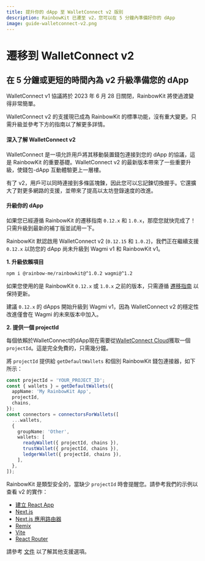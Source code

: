 ```yaml
---
title: 提升你的 dApp 至 WalletConnect v2 版​別
description: RainbowKit 已遷至 v2，您可以在 5 分鐘內準備好你的 dApp
image: guide-walletconnect-v2.png
---
```


# 遷移到 WalletConnect v2

## 在 5 分鐘或更短的時間內為 v2 升級準備您的 dApp

WalletConnect v1 協議將於 2023 年 6 月 28 日關閉，RainbowKit 將使過渡變得非常簡單。

WalletConnect v2 的支援現已成為 RainbowKit 的標準功能，沒有重大變更。只需升級並參考下方的指南以了解更多詳情。

#### 深入了解 WalletConnect v2

WalletConnect 是一項允許用戶將其移動裝置錢包連接到您的 dApp 的協議，這是 RainbowKit 的重要基礎。WalletConnect v2 的最新版本帶來了一些重要升級，使錢包-dApp 互動體驗更上一層樓。

有了 v2，用戶可以同時連接到多條區塊鍊，因此您可以忘記鍊切換握手。它還擴大了對更多網路的支援，並帶來了提高以太坊登錄速度的改進。

#### 升級你的 dApp

如果您已經遵循 RainbowKit 的遷移指南 `0.12.x` 和 `1.0.x`，那麼您就快完成了！只需升級到最新的補丁版並試用一下。

RainbowKit 默認啟用 WalletConnect v2 (`0.12.15` 和 `1.0.2`)，我們正在繼續支援 `0.12.x` 以防您的 dApp 尚未升級到 Wagmi v1 和 RainbowKit v1。

**1. 升級依賴項目**

```bash
npm i @rainbow-me/rainbowkit@^1.0.2 wagmi@^1.2
```

如果您使用的是 RainbowKit `0.12.x` 或 `1.0.x` 之前的版本，只需遵循 [遷移指南](/docs/migration-guide) 以保持更新。

建議 `0.12.x` 的 dApps 開始升級到 Wagmi v1，因為 WalletConnect v2 的穩定性改進僅會在 Wagmi 的未來版本中加入。

**2. 提供一個 projectId**

每個依賴於WalletConnect的dApp現在需要從[WalletConnect Cloud](https://cloud.walletconnect.com/)獲取一個`projectId`。這是完全免費的，只需幾分鐘。

將 `projectId` 提供給 `getDefaultWallets` 和個別 RainbowKit 錢包連接器，如下所示：

```ts
const projectId = 'YOUR_PROJECT_ID';
const { wallets } = getDefaultWallets({
  appName: 'My RainbowKit App',
  projectId,
  chains,
});
const connectors = connectorsForWallets([
  ...wallets,
  {
    groupName: 'Other',
    wallets: [
      readyWallet({ projectId, chains }),
      trustWallet({ projectId, chains }),
      ledgerWallet({ projectId, chains }),
    ],
  },
]);
```

RainbowKit 是類型安全的，當缺少 `projectId` 時會提醒您。請參考我們的示例以查看 v2 的實作：

- [建立 React App](https://codesandbox.io/p/sandbox/github/rainbow-me/rainbowkit/tree/main/examples/with-create-react-app)
- [Next.js](https://codesandbox.io/p/sandbox/github/rainbow-me/rainbowkit/tree/main/examples/with-next)
- [Next.js 應用路由器](https://codesandbox.io/p/sandbox/github/rainbow-me/rainbowkit/tree/main/examples/with-next-app)
- [Remix](https://codesandbox.io/p/sandbox/github/rainbow-me/rainbowkit/tree/main/examples/with-remix)
- [Vite](https://codesandbox.io/p/sandbox/github/rainbow-me/rainbowkit/tree/main/examples/with-vite)
- [React Router](https://codesandbox.io/p/sandbox/github/rainbow-me/rainbowkit/tree/main/examples/with-react-router)

請參考 [文件](https://www.rainbowkit.com/docs/custom-wallet-list#walletconnect) 以了解其他支援選項。
